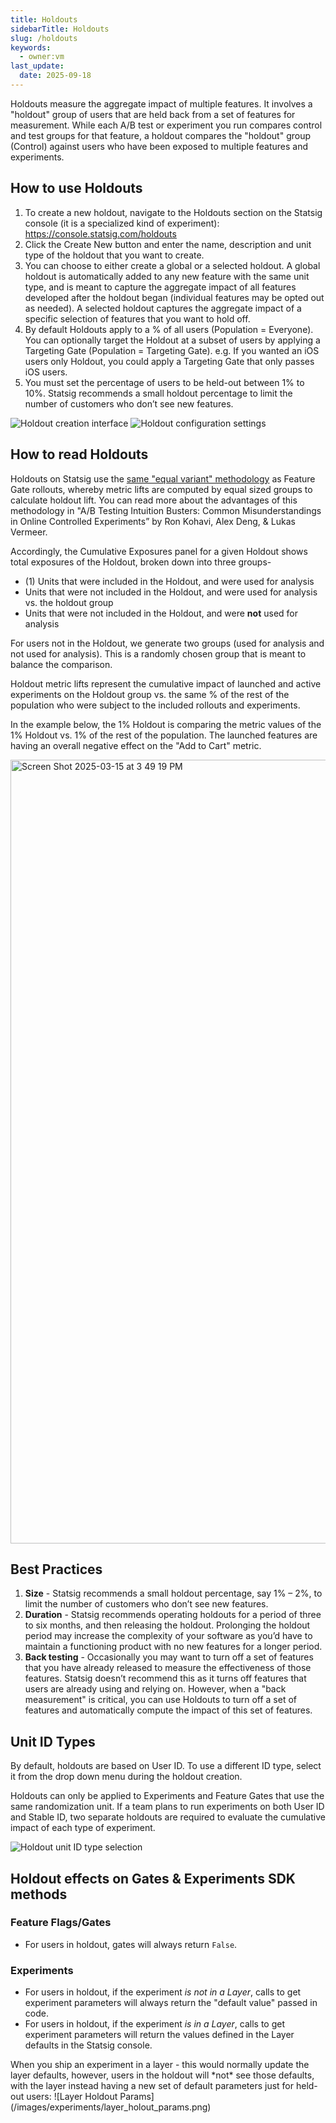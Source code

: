 ```yaml
---
title: Holdouts
sidebarTitle: Holdouts
slug: /holdouts
keywords:
  - owner:vm
last_update:
  date: 2025-09-18
---
```


Holdouts measure the aggregate impact of multiple features. It involves a "holdout" group of users that are held back from a set of features for measurement. While each A/B test or experiment you run compares control and test groups for that feature, a holdout compares the "holdout" group (Control) against users who have been exposed to multiple features and experiments. 

## How to use Holdouts
1.	To create a new holdout, navigate to the Holdouts section on the Statsig console (it is a specialized kind of experiment): https://console.statsig.com/holdouts
2.	Click the Create New button and enter the name, description and unit type of the holdout that you want to create. 
3.	You can choose to either create a global or a selected holdout. A global holdout is automatically added to any new feature with the same unit type, and is meant to capture the aggregate impact of all features developed after the holdout began (individual features may be opted out as needed). A selected holdout captures the aggregate impact of a specific selection of features that you want to hold off. 
4.	By default Holdouts apply to a % of all users (Population = Everyone). You can optionally target the Holdout at a subset of users by applying a Targeting Gate (Population = Targeting Gate). e.g. If you wanted an iOS users only Holdout, you could apply a Targeting Gate that only passes iOS users.    
5.	You must set the percentage of users to be held-out between 1% to 10%. Statsig recommends a small holdout percentage to limit the number of customers who don’t see new features. 

![Holdout creation interface](https://github.com/user-attachments/assets/81b634c7-f05e-493e-88c1-4c58d770a1d4)
![Holdout configuration settings](https://github.com/user-attachments/assets/82c06037-7a12-4335-9ebf-81156a54d798)


## How to read Holdouts
Holdouts on Statsig use the [same "equal variant" methodology](https://docs.statsig.com/feature-flags/view-exposures#gate-exposures) as Feature Gate rollouts, whereby metric lifts are computed by equal sized groups to calculate holdout lift. You can read more about the advantages of this methodology in "A/B Testing Intuition Busters: Common Misunderstandings in Online Controlled Experiments” by Ron Kohavi, Alex Deng, & Lukas Vermeer.

Accordingly, the Cumulative Exposures panel for a given Holdout shows total exposures of the Holdout, broken down into three groups-

- (1) Units that were included in the Holdout, and were used for analysis
- Units that were not included in the Holdout, and were used for analysis vs. the holdout group 
- Units that were not included in the Holdout, and were **not** used for analysis

For users not in the Holdout, we generate two groups (used for analysis and not used for analysis).  This is a randomly chosen group that is meant to balance the comparison.

Holdout metric lifts represent the cumulative impact of launched and active experiments on the Holdout group vs. the same % of the rest of the population who were subject to the included rollouts and experiments.  

In the example below, the 1% Holdout is comparing the metric values of the 1% Holdout vs. 1% of the rest of the population. The launched features are having an overall negative effect on the "Add to Cart" metric. 

<img width="1254" alt="Screen Shot 2025-03-15 at 3 49 19 PM" src="https://github.com/user-attachments/assets/b6c3724d-784d-45e3-ad6e-230bd9d82214" />


## Best Practices
1. **Size** - Statsig recommends a small holdout percentage, say 1% – 2%, to limit the number of customers who don’t see new features. 
2. **Duration** - Statsig recommends operating holdouts for a period of three to six months, and then releasing the holdout. Prolonging the holdout period may increase the complexity of your software as you’d have to maintain a functioning product with no new features for a longer period.  
3. **Back testing** - Occasionally you may want to turn off a set of features that you have already released to measure the effectiveness of those features. Statsig doesn’t recommend this as it turns off features that users are already using and relying on. However, when a "back measurement" is critical, you can use Holdouts to turn off a set of features and automatically compute the impact of this set of features.

## Unit ID Types
By default, holdouts are based on User ID.  To use a different ID type, select it from the drop down menu during the holdout creation.  

<Note>
Holdouts can only be applied to Experiments and Feature Gates that use the same randomization unit. 
If a team plans to run experiments on both User ID and Stable ID, two separate holdouts are required to evaluate the cumulative impact of each type of experiment.
</Note>

![Holdout unit ID type selection](https://github.com/user-attachments/assets/cb2125f0-7fe2-4fbe-b6a3-3405dc300715)


## Holdout effects on Gates & Experiments SDK methods

### Feature Flags/Gates
* For users in holdout, gates will always return `False`.

### Experiments
* For users in holdout, if the experiment _is not in a Layer_, calls to get experiment parameters will always return the "default value" passed in code.
* For users in holdout, if the experiment _is in a Layer_, calls to get experiment parameters will return the values defined in the Layer defaults in the Statsig console. 

<Note>
When you ship an experiment in a layer - this would normally update the layer defaults, however, users in the holdout will *not* see those defaults, with the layer instead having a new set of default parameters just for held-out users:
</Note>
![Layer Holdout Params](/images/experiments/layer_holout_params.png)
